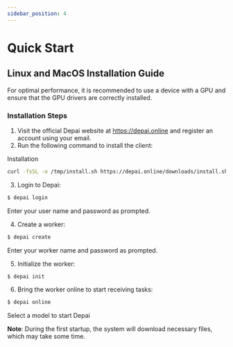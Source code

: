 ```yaml
---
sidebar_position: 4
---
```


# Quick Start

## Linux and MacOS Installation Guide

For optimal performance, it is recommended to use a device with a GPU and ensure that the GPU drivers are correctly installed.

### Installation Steps

1) Visit the official Depai website at https://depai.online and register an account using your email.
2) Run the following command to install the client:

Installation
```bash
curl -fsSL -o /tmp/install.sh https://depai.online/downloads/install.sh && source /tmp/install.sh login
```

3) Login to Depai:
```bash
$ depai login
```
Enter your user name and password as prompted.

4) Create a worker:
```bash
$ depai create
```
Enter your worker name and password as prompted.

5) Initialize the worker:
```bash
$ depai init
```

6) Bring the worker online to start receiving tasks:
```bash
$ depai online
```
Select a model to start Depai

**Note**: During the first startup, the system will download necessary files, which may take some time.